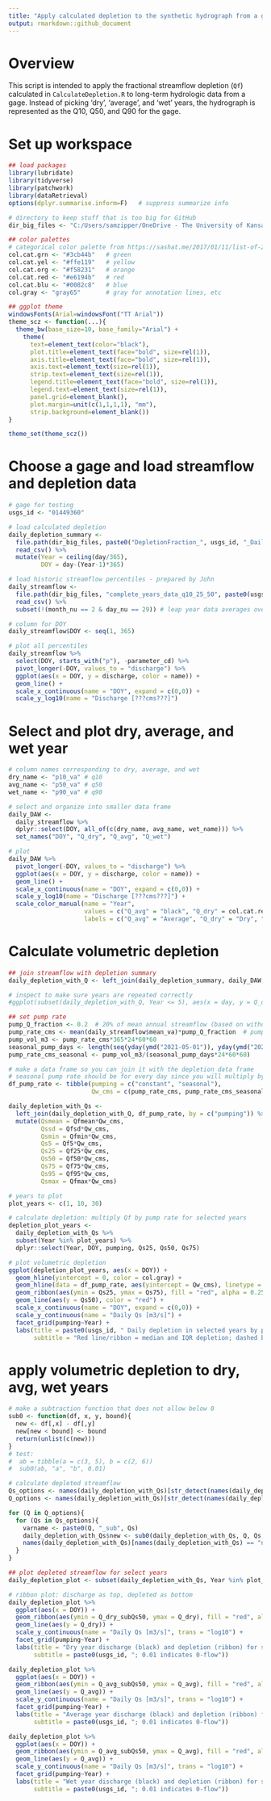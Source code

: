 ```yaml
---
title: "Apply calculated depletion to the synthetic hydrograph from a gage"
output: rmarkdown::github_document
---
```


# Overview

This script is intended to apply the fractional streamflow depletion (`Qf`) calculated in `CalculateDepletion.R` to long-term hydrologic data from a gage. Instead of picking 'dry', 'average', and 'wet' years, the hydrograph is represented as the Q10, Q50, and Q90 for the gage.

# Set up workspace

```r

## load packages
library(lubridate)
library(tidyverse)
library(patchwork)
library(dataRetrieval)
options(dplyr.summarise.inform=F)   # suppress summarize info

# directory to keep stuff that is too big for GitHub
dir_big_files <- "C:/Users/samzipper/OneDrive - The University of Kansas/Research/StreamflowDepletion/DepletionMetrics/data"

## color palettes
# categorical color palette from https://sashat.me/2017/01/11/list-of-20-simple-distinct-colors/
col.cat.grn <- "#3cb44b"   # green
col.cat.yel <- "#ffe119"   # yellow
col.cat.org <- "#f58231"   # orange
col.cat.red <- "#e6194b"   # red
col.cat.blu <- "#0082c8"   # blue
col.gray <- "gray65"       # gray for annotation lines, etc

## ggplot theme
windowsFonts(Arial=windowsFont("TT Arial"))
theme_scz <- function(...){
  theme_bw(base_size=10, base_family="Arial") + 
    theme(
      text=element_text(color="black"),
      plot.title=element_text(face="bold", size=rel(1)),
      axis.title=element_text(face="bold", size=rel(1)),
      axis.text=element_text(size=rel(1)),
      strip.text=element_text(size=rel(1)),
      legend.title=element_text(face="bold", size=rel(1)),
      legend.text=element_text(size=rel(1)),
      panel.grid=element_blank(),
      plot.margin=unit(c(1,1,1,1), "mm"),
      strip.background=element_blank())
}

theme_set(theme_scz())

```

# Choose a gage and load streamflow and depletion data

```r

# gage for testing
usgs_id <- "01449360"

# load calculated depletion
daily_depletion_summary <- 
  file.path(dir_big_files, paste0("DepletionFraction_", usgs_id, "_DailySummary.csv")) %>% 
  read_csv() %>% 
  mutate(Year = ceiling(day/365),
         DOY = day-(Year-1)*365)

# load historic streamflow percentiles - prepared by John
daily_streamflow <- 
  file.path(dir_big_files, "complete_years_data_q10_25_50", paste0(usgs_id, ".csv")) %>% 
  read_csv() %>% 
  subset(!(month_nu == 2 & day_nu == 29)) # leap year data averages over a different period - eliminate

# column for DOY
daily_streamflow$DOY <- seq(1, 365)

# plot all percentiles
daily_streamflow %>% 
  select(DOY, starts_with("p"), -parameter_cd) %>% 
  pivot_longer(-DOY, values_to = "discharge") %>% 
  ggplot(aes(x = DOY, y = discharge, color = name)) +
  geom_line() +
  scale_x_continuous(name = "DOY", expand = c(0,0)) +
  scale_y_log10(name = "Discharge [???cms???]")

```

# Select and plot dry, average, and wet year
```r
# column names corresponding to dry, average, and wet
dry_name <- "p10_va" # q10
avg_name <- "p50_va" # q50
wet_name <- "p90_va" # q90

# select and organize into smaller data frame
daily_DAW <- 
  daily_streamflow %>% 
  dplyr::select(DOY, all_of(c(dry_name, avg_name, wet_name))) %>% 
  set_names("DOY", "Q_dry", "Q_avg", "Q_wet")

# plot
daily_DAW %>% 
  pivot_longer(-DOY, values_to = "discharge") %>% 
  ggplot(aes(x = DOY, y = discharge, color = name)) +
  geom_line() +
  scale_x_continuous(name = "DOY", expand = c(0,0)) +
  scale_y_log10(name = "Discharge [???cms???]") +
  scale_color_manual(name = "Year", 
                     values = c("Q_avg" = "black", "Q_dry" = col.cat.red, "Q_wet" = col.cat.blu),
                     labels = c("Q_avg" = "Average", "Q_dry" = "Dry", "Q_wet" = "Wet"))

```

# Calculate volumetric depletion

```r
## join streamflow with depletion summary
daily_depletion_with_Q <- left_join(daily_depletion_summary, daily_DAW, by = "DOY")

# inspect to make sure years are repeated correctly
#ggplot(subset(daily_depletion_with_Q, Year <= 5), aes(x = day, y = Q_dry)) + geom_line()

## set pump rate
pump_Q_fraction <- 0.2  # 20% of mean annual streamflow (based on withdrawal_fractions.xlsx sheet from John)
pump_rate_cms <- mean(daily_streamflow$mean_va)*pump_Q_fraction  # pump rate for constant pumping
pump_vol_m3 <- pump_rate_cms*365*24*60*60
seasonal_pump_days <- length(seq(yday(ymd("2021-05-01")), yday(ymd("2021-09-30"))))
pump_rate_cms_seasonal <- pump_vol_m3/(seasonal_pump_days*24*60*60)

# make a data frame so you can join it with the depletion data frame
# seasonal pump rate should be for every day since you will multiply by Qf (even when pumping is shut off)
df_pump_rate <- tibble(pumping = c("constant", "seasonal"),
                       Qw_cms = c(pump_rate_cms, pump_rate_cms_seasonal))

daily_depletion_with_Qs <- 
  left_join(daily_depletion_with_Q, df_pump_rate, by = c("pumping")) %>% 
  mutate(Qsmean = Qfmean*Qw_cms,
         Qssd = Qfsd*Qw_cms,
         Qsmin = Qfmin*Qw_cms,
         Qs5 = Qf5*Qw_cms,
         Qs25 = Qf25*Qw_cms,
         Qs50 = Qf50*Qw_cms,
         Qs75 = Qf75*Qw_cms,
         Qs95 = Qf95*Qw_cms,
         Qsmax = Qfmax*Qw_cms)

# years to plot
plot_years <- c(1, 10, 30)

# calculate depletion: multiply Qf by pump rate for selected years
depletion_plot_years <-
  daily_depletion_with_Qs %>% 
  subset(Year %in% plot_years) %>% 
  dplyr::select(Year, DOY, pumping, Qs25, Qs50, Qs75)

# plot volumetric depletion
ggplot(depletion_plot_years, aes(x = DOY)) +
  geom_hline(yintercept = 0, color = col.gray) +
  geom_hline(data = df_pump_rate, aes(yintercept = Qw_cms), linetype = "dashed") +
  geom_ribbon(aes(ymin = Qs25, ymax = Qs75), fill = "red", alpha = 0.25) +
  geom_line(aes(y = Qs50), color = "red") +
  scale_x_continuous(name = "DOY", expand = c(0,0)) +
  scale_y_continuous(name = "Daily Qs [m3/s]") +
  facet_grid(pumping~Year) +
  labs(title = paste0(usgs_id, " Daily depletion in selected years by pumping schedule"),
       subtitle = "Red line/ribbon = median and IQR depletion; dashed black line = pump rate")

```


# apply volumetric depletion to dry, avg, wet years

```r

# make a subtraction function that does not allow below 0
sub0 <- function(df, x, y, bound){
  new <- df[,x] - df[,y]
  new[new < bound] <- bound
  return(unlist(c(new)))
}
# test: 
#  ab = tibble(a = c(3, 5), b = c(2, 6))
#  sub0(ab, "a", "b", 0.01)

# calculate depleted streamflow
Qs_options <- names(daily_depletion_with_Qs)[str_detect(names(daily_depletion_with_Qs), "Qs")]
Q_options <- names(daily_depletion_with_Qs)[str_detect(names(daily_depletion_with_Qs), "Q_")]

for (Q in Q_options){
  for (Qs in Qs_options){
    varname <- paste0(Q, "_sub", Qs)
    daily_depletion_with_Qs$new <- sub0(daily_depletion_with_Qs, Q, Qs, bound = 0.01) # use 0.01 for log plotting
    names(daily_depletion_with_Qs)[names(daily_depletion_with_Qs) == "new"] <- varname
  }
}

## plot depleted streamflow for select years
daily_depletion_plot <- subset(daily_depletion_with_Qs, Year %in% plot_years)

# ribbon plot: discharge as top, depleted as bottom
daily_depletion_plot %>% 
  ggplot(aes(x = DOY)) +
  geom_ribbon(aes(ymin = Q_dry_subQs50, ymax = Q_dry), fill = "red", alpha = 0.5) +
  geom_line(aes(y = Q_dry)) +
  scale_y_continuous(name = "Daily Qs [m3/s]", trans = "log10") +
  facet_grid(pumping~Year) +
  labs(title = "Dry year discharge (black) and depletion (ribbon) for selected years and pumping schedules",
       subtitle = paste0(usgs_id, "; 0.01 indicates 0-flow"))

daily_depletion_plot %>% 
  ggplot(aes(x = DOY)) +
  geom_ribbon(aes(ymin = Q_avg_subQs50, ymax = Q_avg), fill = "red", alpha = 0.5) +
  geom_line(aes(y = Q_avg)) +
  scale_y_continuous(name = "Daily Qs [m3/s]", trans = "log10") +
  facet_grid(pumping~Year) +
  labs(title = "Average year discharge (black) and depletion (ribbon) for selected years and pumping schedules",
       subtitle = paste0(usgs_id, "; 0.01 indicates 0-flow"))

daily_depletion_plot %>% 
  ggplot(aes(x = DOY)) +
  geom_ribbon(aes(ymin = Q_avg_subQs50, ymax = Q_avg), fill = "red", alpha = 0.5) +
  geom_line(aes(y = Q_avg)) +
  scale_y_continuous(name = "Daily Qs [m3/s]", trans = "log10") +
  facet_grid(pumping~Year) +
  labs(title = "Wet year discharge (black) and depletion (ribbon) for selected years and pumping schedules",
       subtitle = paste0(usgs_id, "; 0.01 indicates 0-flow"))

```